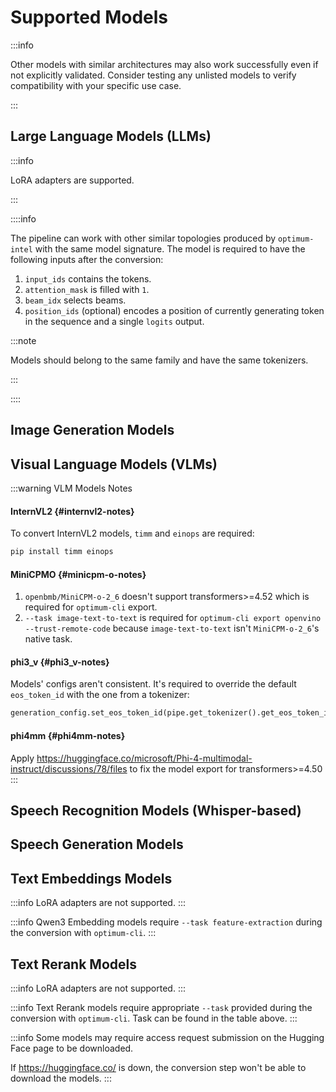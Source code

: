 

# Supported Models

:::info

Other models with similar architectures may also work successfully even if not explicitly validated.
Consider testing any unlisted models to verify compatibility with your specific use case.

:::

## Large Language Models (LLMs)

<LLMModelsTable />

:::info

LoRA adapters are supported.

:::

::::info

The pipeline can work with other similar topologies produced by `optimum-intel` with the same model signature.
The model is required to have the following inputs after the conversion:

1. `input_ids` contains the tokens.
2. `attention_mask` is filled with `1`.
3. `beam_idx` selects beams.
4. `position_ids` (optional) encodes a position of currently generating token in the sequence and a single `logits` output.

:::note

Models should belong to the same family and have the same tokenizers.

:::

::::

## Image Generation Models

<ImageGenerationModelsTable />

## Visual Language Models (VLMs)

<VLMModelsTable />

:::warning VLM Models Notes
#### InternVL2 {#internvl2-notes}

To convert InternVL2 models, `timm` and `einops` are required:

```bash
pip install timm einops
```
#### MiniCPMO {#minicpm-o-notes}

1. `openbmb/MiniCPM-o-2_6` doesn't support transformers>=4.52 which is required for `optimum-cli` export.
2. `--task image-text-to-text` is required for `optimum-cli export openvino --trust-remote-code` because `image-text-to-text` isn't `MiniCPM-o-2_6`'s native task.

#### phi3_v {#phi3_v-notes}

Models' configs aren't consistent. It's required to override the default `eos_token_id` with the one from a tokenizer:
```python
generation_config.set_eos_token_id(pipe.get_tokenizer().get_eos_token_id())
```
#### phi4mm {#phi4mm-notes}

Apply https://huggingface.co/microsoft/Phi-4-multimodal-instruct/discussions/78/files to fix the model export for transformers>=4.50
:::

## Speech Recognition Models (Whisper-based)

<WhisperModelsTable />

## Speech Generation Models

<SpeechGenerationModelsTable />

## Text Embeddings Models

<TextEmbeddingsModelsTable />

:::info
LoRA adapters are not supported.
:::

:::info
Qwen3 Embedding models require `--task feature-extraction` during the conversion with `optimum-cli`.
:::

## Text Rerank Models

<TextRerankModelsTable />

:::info
LoRA adapters are not supported.
:::

:::info
Text Rerank models require appropriate `--task` provided during the conversion with `optimum-cli`. Task can be found in the table above.
:::

:::info
Some models may require access request submission on the Hugging Face page to be downloaded.

If https://huggingface.co/ is down, the conversion step won't be able to download the models.
:::
